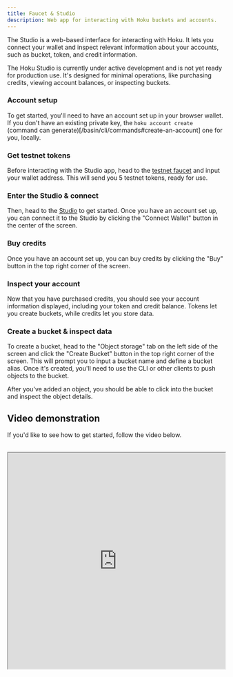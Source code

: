 ```yaml
---
title: Faucet & Studio
description: Web app for interacting with Hoku buckets and accounts.
---
```



The Studio is a web-based interface for interacting with Hoku. It lets you connect your wallet and
inspect relevant information about your accounts, such as bucket, token, and credit information.

<Callout>

The Hoku Studio is currently under active development and is not yet ready for production use. It's
designed for minimal operations, like purchasing credits, viewing account balances, or inspecting
buckets.

</Callout>

<Steps>

### Account setup

To get started, you'll need to have an account set up in your browser wallet. If you don't have an
existing private key, the `hoku account create` (command can
generate)[/basin/cli/commands#create-an-account] one for you, locally.

### Get testnet tokens

Before interacting with the Studio app, head to the [testnet faucet](https://faucet.hoku.sh/) and
input your wallet address. This will send you 5 testnet tokens, ready for use.

### Enter the Studio & connect

Then, head to the [Studio](https://hoku-studio.vercel.app) to get started. Once you have an account
set up, you can connect it to the Studio by clicking the "Connect Wallet" button in the center of
the screen.

### Buy credits

Once you have an account set up, you can buy credits by clicking the "Buy" button in the top right
corner of the screen.

### Inspect your account

Now that you have purchased credits, you should see your account information displayed, including
your token and credit balance. Tokens let you create buckets, while credits let you store data.

### Create a bucket & inspect data

To create a bucket, head to the "Object storage" tab on the left side of the screen and click the
"Create Bucket" button in the top right corner of the screen. This will prompt you to input a bucket
name and define a bucket alias. Once it's created, you'll need to use the CLI or other clients to
push objects to the bucket.

After you've added an object, you should be able to click into the bucket and inspect the object
details.

</Steps>

## Video demonstration

If you'd like to see how to get started, follow the video below.

<div className="w-full">
  <br />
  <iframe
    className="w-full aspect-video"
    width="100%"
    height="500px"
    title="Basin CLI"
    src="https://drive.google.com/file/d/1WJpGi2VK8AcE8s_rMS7J27B7FL-NTHbf/preview"
    allow="accelerometer; autoplay; clipboard-write; encrypted-media; gyroscope; picture-in-picture"
    allowFullScreen
  />
</div>
